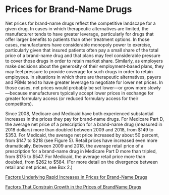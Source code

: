 ---
---
# Prices for Brand-Name Drugs

Net prices for brand-name drugs reflect the competitive landscape for a given drug. In cases in which therapeutic alternatives are limited, the manufacturer tends to have greater leverage, particularly for drugs that offer larger benefits to patients than other treatment options. In those cases, manufacturers have considerable monopoly power to exercise, particularly given that insured patients often pay a small share of the total price of a brand-name drug and that plans may feel considerable pressure to cover those drugs in order to retain market share. Similarly, as employers make decisions about the generosity of their employment-based plans, they may feel pressure to provide coverage for such drugs in order to retain employees. In situations in which there are therapeutic alternatives, payers and PBMs tend to have greater leverage to negotiate for lower net prices. In those cases, net prices would probably be set lower—or grow more slowly—because manufacturers typically accept lower prices in exchange for greater formulary access (or reduced formulary access for their competitors).

Since 2008, Medicare and Medicaid have both experienced substantial increases in the prices they pay for brand-name drugs. For Medicare Part D, the average net price of a prescription for a brand-name drug (measured in 2018 dollars) more than doubled between 2009 and 2018, from $149 to $353. For Medicaid, the average net price increased by about 50 percent, from $147 to $218 (see Figure 5). Retail prices have increased even more dramatically. Between 2009 and 2018, the average retail price of a prescription for a brand-name drug in Medicare Part D more than tripled, from $175 to $547. For Medicaid, the average retail price more than doubled, from $262 to $584. (For more detail on the divergence between retail and net prices, see Box 2.)

[Factors Underlying Rapid Increases in Prices for Brand-Name Drugs](notes/cbo_report_jan2022_pdsup_price_time_brand_factors_increase)

[Factors That Constrain Growth in the Prices of BrandName Drugs](notes/cbo_report_jan2022_pdsup_price_time_brand_factors_constrain)